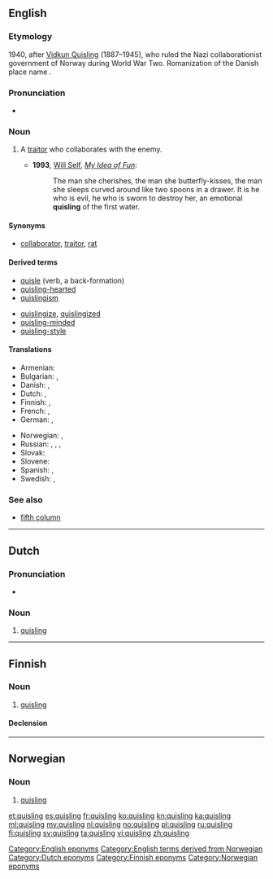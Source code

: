 {{also|Quisling}}
==English==
{{was wotd|2012|July|16}}
===Etymology===
1940, after [[w:Vidkun Quisling|Vidkun Quisling]] (1887–1945), who ruled the Nazi collaborationist government of Norway during World War Two. Romanization of the Danish place name {{term|Kvislemark|lang=da}}.

===Pronunciation===
* {{IPA|/ˈkwɪzlɪŋ/}}

===Noun===
{{en-noun}}

# {{pejorative}} A [[traitor]] who collaborates with the enemy.
#* '''1993''', [[w:Will Self|Will Self]], ''[[w:My Idea of Fun|My Idea of Fun]]'':
#*: The man she cherishes, the man she butterfly-kisses, the man she sleeps curved around like two spoons in a drawer.  It is he who is evil, he who is sworn to destroy her, an emotional '''quisling''' of the first water.

====Synonyms====
* {{sense|traitor}} [[collaborator]], [[traitor]], [[rat]]

====Derived terms====
{{rel-top|terms derived from ''quisling (noun)''}}
* [[quisle]] (verb, a back-formation)
* [[quisling-hearted]]
* [[quislingism]]
{{rel-mid}}
* [[quislingize]], [[quislingized]]
* [[quisling-minded]]
* [[quisling-style]]
{{rel-bottom}}

====Translations====
{{trans-top|traitor}}
* Armenian: {{t-|hy|կվիսլինգ|tr=kvisling|sc=Armn}}
* Bulgarian: {{t+|bg|предател|m}}, {{t+|bg|изменник|m}}
* Danish: {{t-|da|quisling|c}}, {{t-|da|landsforræder|c}}
* Dutch: {{t+|nl|quisling|m}}, {{t-|nl|landverrader|m}}
* Finnish: {{t+|fi|quisling}}, {{t-|fi|maanpetturi}}
* French: {{t+|fr|quisling|m}}, {{t+|fr|collabo|m|f}}
* German: {{t-|de|Kollaborateur|m}}, {{t+|de|Verräter|m}}
{{trans-mid}}
* Norwegian: {{t+|no|quisling|m}}, {{t-|no|landsforræder|m}}
* Russian: {{t-|ru|квислинг|m|tr=kvísling|sc=Cyrl}}, {{t+|ru|коллаборационист|m|tr=kollaboracioníst|sc=Cyrl}}, {{t+|ru|предатель|m|tr=predátelʹ|sc=Cyrl}}, {{t+|ru|изменник|m|tr=izménnik|sc=Cyrl}}
* Slovak: {{t-|sk|kvisling|m}}
* Slovene: {{t-|sl|kvizling|m}}
* Spanish: {{t-|es|colaborador|m}}, {{t-|es|traidor|m}}
* Swedish: {{t+|sv|quisling|c}}, {{t+|sv|landsförrädare|c}}
{{trans-bottom}}

===See also===
* [[fifth column]]

[[Category:English eponyms]]
[[Category:English terms derived from Norwegian]]

----

==Dutch==

===Pronunciation===
* {{IPA|lang=nl|/ˈkʋɪs.lɪŋ/}}

===Noun===
{{nl-noun|m|quislingen|quislingetje}}

# [[#English|quisling]]

[[Category:Dutch eponyms]]

----

==Finnish==

===Noun===
{{fi-noun}}

# [[#English|quisling]]

====Declension====
{{fi-decl-risti|quisling|i=0}}

[[Category:Finnish eponyms]]

----

==Norwegian==

===Noun===
{{head|no|noun}}

# [[#English|quisling]]

[[Category:Norwegian eponyms]]

[[et:quisling]]
[[es:quisling]]
[[fr:quisling]]
[[ko:quisling]]
[[kn:quisling]]
[[ka:quisling]]
[[ml:quisling]]
[[my:quisling]]
[[nl:quisling]]
[[no:quisling]]
[[pl:quisling]]
[[ru:quisling]]
[[fi:quisling]]
[[sv:quisling]]
[[ta:quisling]]
[[vi:quisling]]
[[zh:quisling]]